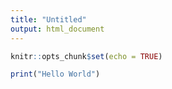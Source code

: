 ```yaml
---
title: "Untitled"
output: html_document
---
```


```r
knitr::opts_chunk$set(echo = TRUE)
```
```r
print("Hello World")
```